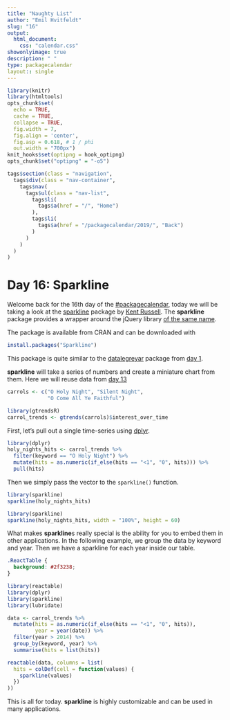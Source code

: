 ```yaml
---
title: "Naughty List"
author: "Emil Hvitfeldt"
slug: "16"
output: 
  html_document:
    css: "calendar.css"
showonlyimage: true
description: " "
type: packagecalendar
layout:: single
---
```


<html>
    <link rel="stylesheet" href="/css/calendar-post.css"/>
</html>

```r
library(knitr)
library(htmltools)
opts_chunk$set(
  echo = TRUE, 
  cache = TRUE,
  collapse = TRUE,
  fig.width = 7, 
  fig.align = 'center',
  fig.asp = 0.618, # 1 / phi
  out.width = "700px")
knit_hooks$set(optipng = hook_optipng)
opts_chunk$set("optipng" = "-o5")
```

```r
tags$section(class = "navigation",
  tags$div(class = "nav-container",
    tags$nav(
      tags$ul(class = "nav-list",
        tags$li(
          tags$a(href = "/", "Home")
        ),
        tags$li(
          tags$a(href = "/packagecalendar/2019/", "Back")
        )
      )
    )
  )
)
```

# Day 16: Sparkline

Welcome back for the 16th day of the [#packagecalendar](https://twitter.com/hashtag/packagecalendar),
today we will be taking a look at the [sparkline](https://github.com/htmlwidgets/sparkline) package by [Kent Russell](https://twitter.com/timelyportfolio).
The **sparkline** package provides a wrapper around the jQuery library [of the same name](https://omnipotent.net/jquery.sparkline/#s-about).

The package is available from CRAN and can be downloaded with

```r
install.packages("Sparkline")
```

This package is quite similar to the [datalegreyar](https://github.com/emitanaka/datalegreyar) package from [day 1](https://www.hvitfeldt.me/pkgcal2019/1/).

**sparkline** will take a series of numbers and create a miniature chart from them.
Here we will reuse data from [day 13](https://www.hvitfeldt.me/pkgcal2019/1/)

```r
carrols <- c("O Holy Night", "Silent Night", 
             "O Come All Ye Faithful")

library(gtrendsR)
carrol_trends <- gtrends(carrols)$interest_over_time
```

First, let's pull out a single time-series using [dplyr](https://dplyr.tidyverse.org/).

```r
library(dplyr)
holy_nights_hits <- carrol_trends %>%
  filter(keyword == "O Holy Night") %>%
  mutate(hits = as.numeric(if_else(hits == "<1", "0", hits))) %>%
  pull(hits)
```

Then we simply pass the vector to the `sparkline()` function.

```r
library(sparkline)
sparkline(holy_nights_hits)
```

```r
library(sparkline)
sparkline(holy_nights_hits, width = "100%", height = 60)
```

What makes **sparkline**s really special is the ability for you to embed them in other applications.
In the following example, we group the data by keyword and year. 
Then we have a sparkline for each year inside our table.

```css
.ReactTable {
  background: #2f3238;
}
```

```r
library(reactable)
library(dplyr)
library(sparkline)
library(lubridate)

data <- carrol_trends %>%
  mutate(hits = as.numeric(if_else(hits == "<1", "0", hits)),
         year = year(date)) %>%
  filter(year > 2014) %>%
  group_by(keyword, year) %>%
  summarise(hits = list(hits))

reactable(data, columns = list(
  hits = colDef(cell = function(values) {
    sparkline(values)
  })
))
```

This is all for today. **sparkline** is highly customizable and can be used in many applications.

